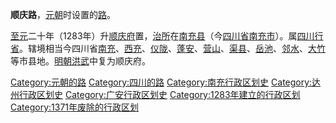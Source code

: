 '''顺庆路'''，[[元朝|元朝]]时设置的[[路_(行政区划)|路]]。

[[至元_(忽必烈)|至元]]二十年（1283年）升[[顺庆府|顺庆府]]置，[[治所|治所]]在[[南充县|南充县]]（今[[四川省|四川省]][[南充市|南充市]]）。属[[四川行省|四川行省]]。辖境相当今四川省[[南充市|南充]]、[[西充县|西充]]、[[仪陇县|仪陇]]、[[蓬安县|蓬安]]、[[营山县|营山]]、[[渠县|渠县]]、[[岳池县|岳池]]、[[邻水县|邻水]]、[[大竹县|大竹]]等市县地。[[明朝|明朝]][[洪武|洪武]]中复为顺庆府。

{{元朝行政区划|nocat}}
{{元朝行政区划小作品}}
[[Category:元朝的路|Category:元朝的路]]
[[Category:四川的路|Category:四川的路]]
[[Category:南充行政区划史|Category:南充行政区划史]]
[[Category:达州行政区划史|Category:达州行政区划史]]
[[Category:广安行政区划史|Category:广安行政区划史]]
[[Category:1283年建立的行政区划|Category:1283年建立的行政区划]]
[[Category:1371年废除的行政区划|Category:1371年废除的行政区划]]